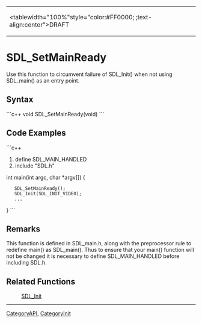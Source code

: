 <!-- # page was renamed from SDL_ -->
<!-- pragma section-numbers off -->
<!-- pragma camelcase off -->
{|
|<tablewidth="100%"style="color:#FF0000;  ;text-align:center">DRAFT 
|}


<!-- #You will need to remove the line #acl All:read above in order to be able to save the new page.  Do not remove any other content above this comment.  You may delete this comment before you save. -->
<!-- #*^*^*^*^*See http://wiki.libsdl.org/moin.cgi/SGFunctions for details on editing this page*^*^*^*^* -->
= SDL_SetMainReady =
Use this function to circumvent failure of SDL_Init() when not using SDL_main() as an entry point.

<!-- #Replace SDL_Function with the name of the function and ****** with a short description of the function according to the Style Guide, then delete this comment. -->

== Syntax ==
```c++
void SDL_SetMainReady(void)
```
== Code Examples ==
```c++
#define SDL_MAIN_HANDLED
#include "SDL.h"

int main(int argc, char *argv[])
{
    SDL_SetMainReady();
    SDL_Init(SDL_INIT_VIDEO);
    ...
}
```
== Remarks ==
This function is defined in SDL_main.h, along with the preprocessor rule to redefine main() as SDL_main().  Thus to ensure that your main() function will not be changed it is necessary to define SDL_MAIN_HANDLED before including SDL.h.

== Related Functions ==
: [[SDL_Init]]

----
[[CategoryAPI]], [[CategoryInit]]
